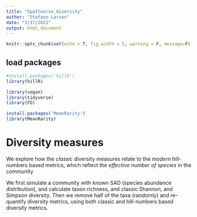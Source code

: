 ```yaml
---
title: "SpatCourse_diversity"
author: "Stefano Larsen"
date: "3/17/2021"
output: html_document
---
```


```r
knitr::opts_chunk$set(echo = T, fig.width = 5, warning = F, message=F)
```

## load packages
```r
#install.packages('hillR')
library(hillR)

library(vegan)
library(tidyverse)
library(FD)

install.packages('MeanRarity')
library(MeanRarity)

```

# Diversity measures

We explore how the *classic* diversity measures relate to the *modern* hill-numbers based metrics, which reflect the *effective number of species* in the community

We first simulate a community with known SAD (species abundance distribution), and calculate taxon richness, and classic Shannon, and Simpson diversity. Then we remove half of the taxa (randomly) and re-quantify diversity metrics, using both classic and hill-numbers based diversity metrics.

```r

```






